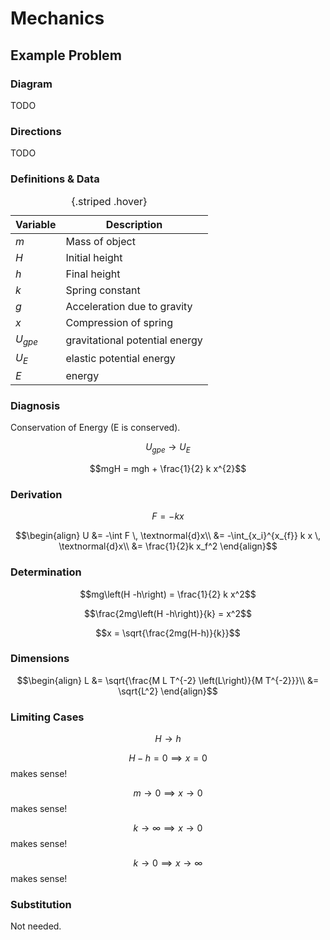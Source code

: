 # Mechanics

## Example Problem {.numbered}

<!-- PXL_20231119_164841696.jpg -->
<!-- PXL_20231119_164844998.jpg -->

### Diagram {.unnumbered}
TODO

### Directions {.unnumbered}
TODO

### Definitions & Data {.unnumbered}

| Variable | Description                   |
|----------|-------------------------------|
| $m$        | Mass of object                |
| $H$        | Initial height                |
| $h$        | Final height                  |
| $k$        | Spring constant               |
| $g$        | Acceleration due to gravity   |
| $x$        | Compression of spring         |
| $U_{gpe}$| gravitational potential energy|
|$U_{E}$| elastic potential energy|
|$E$| energy |

: {.striped .hover}

### Diagnosis {.unnumbered}

Conservation of Energy (E is conserved).

$$U_{gpe} \rightarrow U_{E}$$

$$mgH = mgh + \frac{1}{2} k x^{2}$$


### Derivation {.unnumbered}

$$F = -kx$$

$$\begin{align}
U &= -\int F \, \textnormal{d}x\\
&= -\int_{x_i}^{x_{f}} k x \, \textnormal{d}x\\
&= \frac{1}{2}k x_f^2
\end{align}$$

### Determination {.unnumbered}

$$mg\left(H -h\right) = \frac{1}{2} k x^2$$

$$\frac{2mg\left(H -h\right)}{k} = x^2$$

$$x = \sqrt{\frac{2mg(H-h)}{k}}$$

### Dimensions {.unnumbered}

$$\begin{align}
L &= \sqrt{\frac{M L T^{-2} \left(L\right)}{M T^{-2}}}\\
&= \sqrt{L^2}
\end{align}$$

### Limiting Cases {.unnumbered}
$$H \rightarrow h$$ 

$$ H - h = 0 \implies x=0$$ makes sense!

$$m \rightarrow 0 \implies x \rightarrow 0$$ makes sense!

$$k \rightarrow \infty \implies x \rightarrow 0$$ makes sense!

$$k \rightarrow 0 \implies x \rightarrow \infty$$ makes sense!

### Substitution {.unnumbered}
Not needed.
